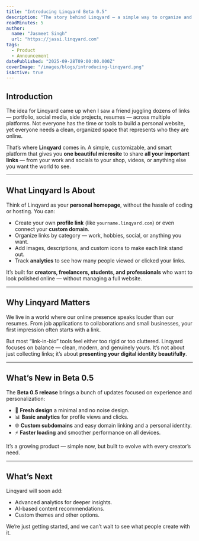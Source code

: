 ```yaml
---
title: "Introducing Linqyard Beta 0.5"
description: "The story behind Linqyard — a simple way to organize and share your online presence."
readMinutes: 5
author:
  name: "Jasmeet Singh"
  url: "https://jassi.linqyard.com"
tags:
  - Product
  - Announcement
datePublished: "2025-09-28T09:00:00.000Z"
coverImage: "/images/blogs/introducing-linqyard.png"
isActive: true
---
```


## Introduction

The idea for Linqyard came up when I saw a friend juggling dozens of links — portfolio, social media, side projects, resumes — across multiple platforms.
Not everyone has the time or tools to build a personal website, yet everyone needs a clean, organized space that represents who they are online.

That’s where **Linqyard** comes in.
A simple, customizable, and smart platform that gives you **one beautiful microsite** to share **all your important links** — from your work and socials to your shop, videos, or anything else you want the world to see.

---

## What Linqyard Is About

Think of Linqyard as your **personal homepage**, without the hassle of coding or hosting.
You can:

- Create your own **profile link** (like `yourname.linqyard.com`) or even connect your **custom domain**.
- Organize links by category — work, hobbies, social, or anything you want.
- Add images, descriptions, and custom icons to make each link stand out.
- Track **analytics** to see how many people viewed or clicked your links.

It’s built for **creators, freelancers, students, and professionals** who want to look polished online — without managing a full website.

---

## Why Linqyard Matters

We live in a world where our online presence speaks louder than our resumes.
From job applications to collaborations and small businesses, your first impression often starts with a link.

But most “link-in-bio” tools feel either too rigid or too cluttered. Linqyard focuses on balance — clean, modern, and genuinely yours.
It’s not about just collecting links; it’s about **presenting your digital identity beautifully**.

---

## What’s New in Beta 0.5

The **Beta 0.5 release** brings a bunch of updates focused on experience and personalization:

- 🎨 **Fresh design** a minimal and no noise design.
- 📊 **Basic analytics** for profile views and clicks.
- 🌐 **Custom subdomains** and easy domain linking and a personal identity.
- ⚡ **Faster loading** and smoother performance on all devices.

It’s a growing product — simple now, but built to evolve with every creator’s need.

---

## What’s Next

Linqyard will soon add:
- Advanced analytics for deeper insights.
- AI-based content recommendations.
- Custom themes and other options.

We’re just getting started, and we can’t wait to see what people create with it.
